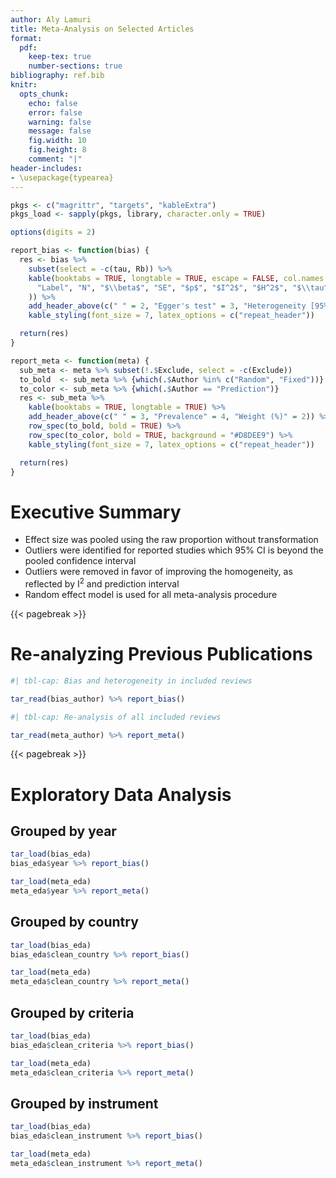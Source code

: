 ```yaml
---
author: Aly Lamuri
title: Meta-Analysis on Selected Articles
format:
  pdf:
    keep-tex: true
    number-sections: true
bibliography: ref.bib
knitr:
  opts_chunk:
    echo: false
    error: false
    warning: false
    message: false
    fig.width: 10
    fig.height: 8
    comment: "|"
header-includes:
- \usepackage{typearea}
---
```


```r

pkgs <- c("magrittr", "targets", "kableExtra")
pkgs_load <- sapply(pkgs, library, character.only = TRUE)

options(digits = 2)

report_bias <- function(bias) {
  res <- bias %>%
    subset(select = -c(tau, Rb)) %>%
    kable(booktabs = TRUE, longtable = TRUE, escape = FALSE, col.names = c(
      "Label", "N", "$\\beta$", "SE", "$p$", "$I^2$", "$H^2$", "$\\tau^2$"
    )) %>%
    add_header_above(c(" " = 2, "Egger's test" = 3, "Heterogeneity [95% CI]" = 3)) %>%
    kable_styling(font_size = 7, latex_options = c("repeat_header"))

  return(res)
}

report_meta <- function(meta) {
  sub_meta <- meta %>% subset(!.$Exclude, select = -c(Exclude))
  to_bold  <- sub_meta %>% {which(.$Author %in% c("Random", "Fixed"))}
  to_color <- sub_meta %>% {which(.$Author == "Prediction")}
  res <- sub_meta %>%
    kable(booktabs = TRUE, longtable = TRUE) %>%
    add_header_above(c(" " = 3, "Prevalence" = 4, "Weight (%)" = 2)) %>%
    row_spec(to_bold, bold = TRUE) %>%
    row_spec(to_color, bold = TRUE, background = "#D8DEE9") %>%
    kable_styling(font_size = 7, latex_options = c("repeat_header"))

  return(res)
}

```

# Executive Summary

- Effect size was pooled using the raw proportion without transformation
- Outliers were identified for reported studies which 95% CI is beyond the pooled confidence interval
- Outliers were removed in favor of improving the homogeneity, as reflected by I^2^ and prediction interval
- Random effect model is used for all meta-analysis procedure

{{< pagebreak >}}

# Re-analyzing Previous Publications

```r
#| tbl-cap: Bias and heterogeneity in included reviews

tar_read(bias_author) %>% report_bias()

```

```r
#| tbl-cap: Re-analysis of all included reviews

tar_read(meta_author) %>% report_meta()

```

{{< pagebreak >}}

# Exploratory Data Analysis

## Grouped by year

```r

tar_load(bias_eda)
bias_eda$year %>% report_bias()

```

```r

tar_load(meta_eda)
meta_eda$year %>% report_meta()

```

## Grouped by country

```r

tar_load(bias_eda)
bias_eda$clean_country %>% report_bias()

```

```r

tar_load(meta_eda)
meta_eda$clean_country %>% report_meta()

```

## Grouped by criteria

```r

tar_load(bias_eda)
bias_eda$clean_criteria %>% report_bias()

```

```r

tar_load(meta_eda)
meta_eda$clean_criteria %>% report_meta()

```

\newpage
\KOMAoptions{paper=landscape,pagesize}
\recalctypearea

## Grouped by instrument

```r

tar_load(bias_eda)
bias_eda$clean_instrument %>% report_bias()

```

```r

tar_load(meta_eda)
meta_eda$clean_instrument %>% report_meta()

```

\newpage
\KOMAoptions{paper=portrait,pagesize}
\recalctypearea


